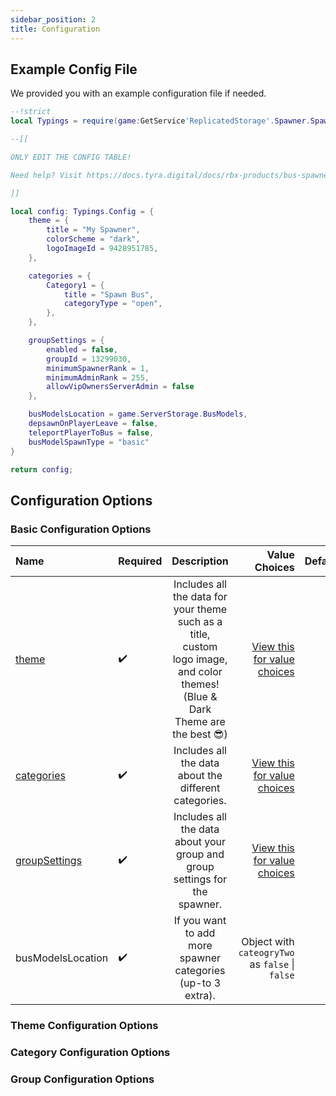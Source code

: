 ```yaml
---
sidebar_position: 2
title: Configuration
---
```


## Example Config File

We provided you with an example configuration file if needed.

```lua tile="config.lua"
--!strict
local Typings = require(game:GetService'ReplicatedStorage'.Spawner.SpawnerTypings);

--[[

ONLY EDIT THE CONFIG TABLE!

Need help? Visit https://docs.tyra.digital/docs/rbx-products/bus-spawner/configuration/

]]

local config: Typings.Config = {
	theme = {
		title = "My Spawner",
		colorScheme = "dark",
		logoImageId = 9428951785,
	},

	categories = {
		Category1 = {
			title = "Spawn Bus",
			categoryType = "open",
		},
	},

	groupSettings = {
		enabled = false,
		groupId = 13299030,
		minimumSpawnerRank = 1,
		minimumAdminRank = 255,
		allowVipOwnersServerAdmin = false
	},

	busModelsLocation = game.ServerStorage.BusModels,
	depsawnOnPlayerLeave = false,
	teleportPlayerToBus = false,
	busModelSpawnType = "basic"
}

return config;
```

## Configuration Options

### Basic Configuration Options

| Name                                          | Required |                                                               Description                                                                |                                                  Value Choices | DefaultValue |
| :-------------------------------------------- | :------- | :--------------------------------------------------------------------------------------------------------------------------------------: | -------------------------------------------------------------: | -----------: |
| [theme](#theme-configuration-options)         | ✔️       | Includes all the data for your theme such as a title, custom logo image, and color themes! (Blue & Dark Theme are the best :sunglasses:) |    [View this for value choices](#theme-configuration-options) |              |
| [categories](#category-configuration-options) | ✔️       |                                          Includes all the data about the different categories.                                           | [View this for value choices](#category-configuration-options) |              |
| [groupSettings](#group-configuration-options) | ✔️       |                                Includes all the data about your group and group settings for the spawner.                                |    [View this for value choices](#group-configuration-options) |              |
| busModelsLocation                             | ✔️       |                                       If you want to add more spawner categories (up-to 3 extra).                                        |                Object with `cateogryTwo` as `false` \| `false` |      `false` |

### Theme Configuration Options

### Category Configuration Options

### Group Configuration Options
